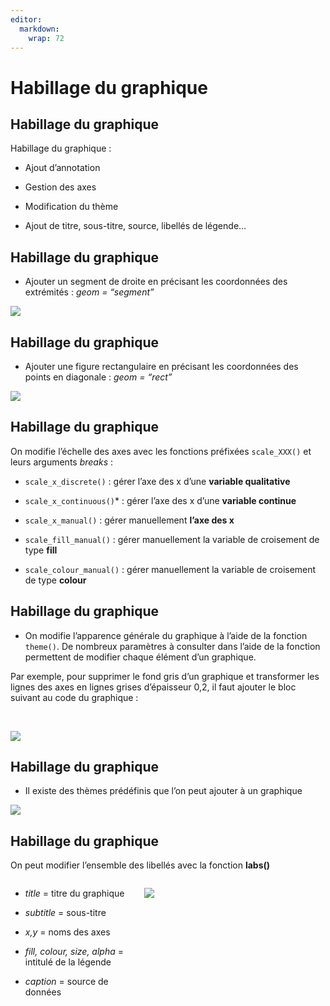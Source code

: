 ```yaml
---
editor: 
  markdown: 
    wrap: 72
---
```


# Habillage du graphique {.backgroundTitre}

## Habillage du graphique

Habillage du graphique :

-   Ajout d'annotation

-   Gestion des axes

-   Modification du thème

-   Ajout de titre, sous-titre, source, libellés de légende...

## Habillage du graphique

-   Ajouter un segment de droite en précisant les coordonnées des
    extrémités : *geom = "segment"*

![](img/clipboard-habillage1.png){fig-align="center"}

## Habillage du graphique

-   Ajouter une figure rectangulaire en précisant les coordonnées des
    points en diagonale : *geom = "rect"*

![](img/clipboard-habillage2.png){fig-align="center"}

## Habillage du graphique

On modifie l'échelle des axes avec les fonctions préfixées
`scale_XXX()` et leurs arguments *breaks* :

-   `scale_x_discrete()` : gérer l'axe des x d'une **variable qualitative**

-   `scale_x_continuous()`* : gérer l'axe des x d'une **variable continue**

-   `scale_x_manual()` : gérer manuellement **l'axe des x**

-   `scale_fill_manual()` : gérer manuellement la variable de croisement
    de type **fill**

-   `scale_colour_manual()` : gérer manuellement la variable de
    croisement de type **colour**

## Habillage du graphique

-   On modifie l'apparence générale du graphique à l'aide de la fonction
    `theme()`. De nombreux paramètres à consulter dans l'aide de la
    fonction permettent de modifier chaque élément d'un graphique.

Par exemple, pour supprimer le fond gris d'un graphique et transformer les lignes des axes en lignes grises d'épaisseur 0,2, il faut ajouter le bloc suivant au code du graphique :

<br>

![](img/clipboard-habillage3.png){fig-align="center"}

## Habillage du graphique

-   Il existe des thèmes prédéfinis que l'on peut ajouter à un
    graphique 

![](img/clipboard-habillage4.png){fig-align="center"}

## Habillage du graphique

On peut modifier l'ensemble des libellés avec la fonction **labs()**

::: columns
::: {.column width="40%"}
-   *title* = titre du graphique

-   *subtitle* = sous-titre

-   *x,y* = noms des axes

-   *fill, colour, size, alpha* = intitulé de la légende

-   *caption* = source de données
:::

::: {.column width="60%"}
![](img/clipboard-habillage5.png){fig-align="center"}
:::
:::
